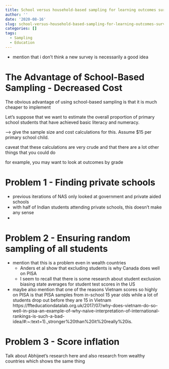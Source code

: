 ---
title: School versus household-based sampling for learning outcomes surveys
author: ''
date: '2020-08-16'
slug: school-versus-household-based-sampling-for-learning-outcomes-surveys
categories: []
tags:
  - Sampling
  - Education
---

- mention that i don't think a new survey is necessarily a good idea

# The Advantage of School-Based Sampling - Decreased Cost

The obvious advantage of using school-based sampling is that it is much cheaper to implement

Let's suppose that we want to estimate the overall proportion of primary school students that have achieved basic literacy and numeracy.

--> give the sample size and cost calculations for this. Assume $15 per primary school child.

caveat that these calculations are very crude and that there are a lot other things that you could do

for example, you may want to look at outcomes by grade

# Problem 1 - Finding private schools

- previous iterations of NAS only looked at government and private aided schools
- with half of Indian students attending private schools, this doesn't make any sense
- 


# Problem 2 - Ensuring random sampling of all students

- mention that this is a problem even in wealth countries
  - Anders et al show that excluding students is why Canada does well on PISA
  - I seem to recall that there is some research about student exclusion biasing state averages for student test scores in the US

- maybe also mention that one of the reasons Vietnam scores so highly on PISA is that PISA samples from in-school 15 year olds while a lot of students drop out before they are 15 in Vietnam 
  https://ffteducationdatalab.org.uk/2017/07/why-does-vietnam-do-so-well-in-pisa-an-example-of-why-naive-interpretation-of-international-rankings-is-such-a-bad-idea/#:~:text=1).,stronger%20than%20it%20really%20is.

  
  
# Problem 3 - Score inflation

Talk about Abhijeet's research here and also research from wealthy countries which shows the same thing
  